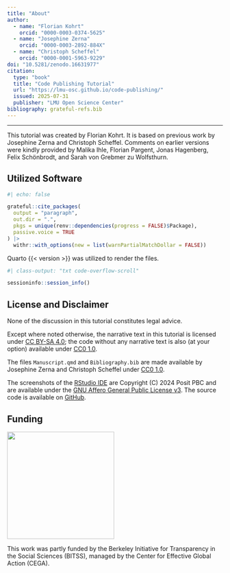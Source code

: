 ```yaml
---
title: "About"
author:
  - name: "Florian Kohrt"
    orcid: "0000-0003-0374-5625"
  - name: "Josephine Zerna"
    orcid: "0000-0003-2892-884X"
  - name: "Christoph Scheffel"
    orcid: "0000-0001-5963-9229"
doi: "10.5281/zenodo.16631977"
citation:
  type: "book"
  title: "Code Publishing Tutorial"
  url: "https://lmu-osc.github.io/code-publishing/"
  issued: 2025-07-31
  publisher: "LMU Open Science Center"
bibliography: grateful-refs.bib
---
```


---

This tutorial was created by Florian Kohrt.
It is based on previous work by Josephine Zerna and Christoph Scheffel.
Comments on earlier versions were kindly provided by
Malika Ihle, Florian Pargent, Jonas Hagenberg, Felix Schönbrodt,
and Sarah von Grebmer zu Wolfsthurn.

## Utilized Software

```r
#| echo: false

grateful::cite_packages(
  output = "paragraph",
  out.dir = ".",
  pkgs = unique(renv::dependencies(progress = FALSE)$Package),
  passive.voice = TRUE
) |>
  withr::with_options(new = list(warnPartialMatchDollar = FALSE))
```

Quarto {{< version >}} was utilized to render the files.

```r
#| class-output: "txt code-overflow-scroll"

sessioninfo::session_info()
```

## License and Disclaimer

None of the discussion in this tutorial constitutes legal advice.

Except where noted otherwise, the narrative text in this tutorial
is licensed under [CC\ BY-SA\ 4.0](LICENSE-CC-BY-SA.txt);
the code without any narrative text is also (at your option)
available under [CC0\ 1.0](LICENSE-CC0.txt).

The files `Manuscript.qmd` and `Bibliography.bib` are made available
by Josephine Zerna and Christoph Scheffel under [CC0\ 1.0](LICENSE-CC0.txt).

The screenshots of the [RStudio IDE](https://github.com/rstudio/rstudio)
are Copyright (C) 2024 Posit PBC and are available
under the [GNU Affero General Public License v3](LICENSE-AGPL.txt).
The source code is available on [GitHub](https://github.com/rstudio/rstudio/tree/v2024.04.2%2B764).

## Funding

::: {.column-margin}
![](images/bitss.png){width=250px}
:::

This work was partly funded by the Berkeley Initiative
for Transparency in the Social Sciences (BITSS),
managed by the Center for Effective Global Action (CEGA).
